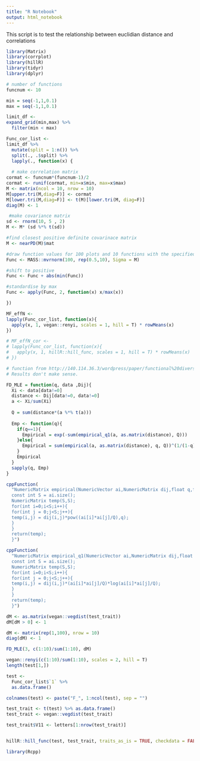```yaml
---
title: "R Notebook"
output: html_notebook
---
```


This script is to test the relationship between euclidian distance and correlations

```r
library(Matrix)
library(corrplot)
library(hillR)
library(tidyr)
library(dplyr)

# number of functions
funcnum <- 10

min = seq(-1,1,0.1)
max = seq(-1,1,0.1)

limit_df <- 
expand_grid(min,max) %>% 
  filter(min < max)

Func_cor_list <- 
limit_df %>% 
  mutate(split = 1:n()) %>% 
  split(., .$split) %>% 
  lapply(., function(x) { 
  
  # make correlation matrix 
cormat <- funcnum*(funcnum-1)/2
cormat <- runif(cormat, min=x$min, max=x$max)
M <- matrix(ncol = 10, nrow = 10)
M[upper.tri(M,diag=F)] <- cormat
M[lower.tri(M,diag=F)] <- t(M)[lower.tri(M, diag=F)]
diag(M) <- 1

 #make covariance matrix
sd <- rnorm(10, 5 , 2)
M <- M* (sd %*% t(sd))

#find closest positive definite covarinace matrix
M <- nearPD(M)$mat

#draw function values for 100 plots and 10 functions with the specified covariance structure
Func <- MASS::mvrnorm(100, rep(0.5,10), Sigma = M)

#shift to positive
Func <- Func + abs(min(Func))

#standardise by max
Func <- apply(Func, 2, function(x) x/max(x))

})


```

```r

MF_effN <- 
lapply(Func_cor_list, function(x){
  apply(x, 1, vegan::renyi, scales = 1, hill = T) * rowMeans(x)
})

# MF_effN_cor <- 
# lapply(Func_cor_list, function(x){
#   apply(x, 1, hillR::hill_func, scales = 1, hill = T) * rowMeans(x)
# })

# function from http://140.114.36.3/wordpress/paper/functional%20diversity.r (Anne Chaos website)
# Results don't make sense. 

FD_MLE = function(q, data ,Dij){
  Xi <- data[data!=0]
  distance <- Dij[data!=0, data!=0]
  a <- Xi/sum(Xi)
  
  Q = sum(distance*(a %*% t(a)))
  
  Emp <- function(q){
    if(q==1){
      Empirical = exp(-sum(empirical_q1(a, as.matrix(distance), Q)))
    }else{
      Empirical = sum(empirical(a, as.matrix(distance), q, Q))^(1/(1-q))
    }
    Empirical
  }
  sapply(q, Emp)
}

cppFunction(
  "NumericMatrix empirical(NumericVector ai,NumericMatrix dij,float q,float Q){
  const int S = ai.size();
  NumericMatrix temp(S,S);
  for(int i=0;i<S;i++){
  for(int j = 0;j<S;j++){
  temp(i,j) = dij(i,j)*pow((ai[i]*ai[j]/Q),q);
  }
  }
  return(temp);
  }")

cppFunction(
  "NumericMatrix empirical_q1(NumericVector ai,NumericMatrix dij,float Q){
  const int S = ai.size();
  NumericMatrix temp(S,S);
  for(int i=0;i<S;i++){
  for(int j = 0;j<S;j++){
  temp(i,j) = dij(i,j)*(ai[i]*ai[j]/Q)*log(ai[i]*ai[j]/Q);
  }
  }
  return(temp);
  }")

dM <- as.matrix(vegan::vegdist(test_trait))
dM[dM > 0] <- 1

dM <- matrix(rep(1,100), nrow = 10)
diag(dM) <- 1

FD_MLE(3, c(1:10)/sum(1:10), dM)

vegan::renyi(c(1:10)/sum(1:10), scales = 2, hill = T)
length(test[1,])

test <- 
  Func_cor_list$`1` %>% 
  as.data.frame()

colnames(test) <- paste("F_", 1:ncol(test), sep = "")

test_trait <- t(test) %>% as.data.frame() 
test_trait <- vegan::vegdist(test_trait)

test_trait$V11 <- letters[1:nrow(test_trait)]


hillR::hill_func(test, test_trait, traits_as_is = TRUE, checkdata = FALSE, q = 0, fdis = FALSE)

library(Rcpp)
```



